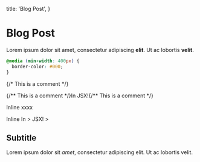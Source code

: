 
  title: 'Blog Post',
}

# Blog Post

Lorem ipsum dolor sit amet, consectetur adipiscing **elit**. Ut ac lobortis <b>velit</b>.

<!-- This is a comment -->

```css
@media (min-width: 400px) {
  border-color: #000;
}
```

<Component>{/* This is a comment */}</Component>

<Component>
  {/** This is a comment */}In JSX!{/** This is a comment */}
</Component>

Inline <Component>xxxx</Component>

Inline <Component><!-- This is a comment -->In &gt;
JSX!<!-- This is a
comment --> &gt; <!-- This is a comment --></Component>

## Subtitle

Lorem ipsum dolor sit _amet_, consectetur adipiscing elit. Ut ac lobortis velit.
